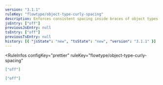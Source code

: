 ```yaml
---
version: "3.1.1"
ruleKey: "flowtype/object-type-curly-spacing"
description: Enforces consistent spacing inside braces of object types
jsEntry: ["off"]
previousJsEntry: null
tsEntry: ["off"]
previousTsEntry: null
history: [{ "jsState": "new", "tsState": "new", "version": "3.1.1" }]
---
```


<RuleInfos 
  configKey="prettier" 
  ruleKey="flowtype/object-type-curly-spacing" 
>

```json
["off"]
```

```json
["off"]
```

</RuleInfos>

